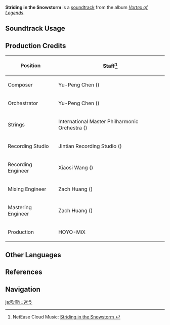 {{Soundtrack Infobox
|image          = Vortex of Legends.png
|album          = Vortex of Legends
|number         = 09
|featured       =
|featured2      =
|featured3      =
|featured_disc  =
|featured_disc2 =
|featured_disc3 =
|youtube_id     = 01c22ry2BJY
|spotify_id     = 0ke2WztUJ7OFNl5kFWt5dt
|previous       = Menacing Cove
|next           = Sinister Mist
}}
'''Striding in the Snowstorm''' is a [[soundtrack]] from the album ''[[Vortex of Legends]]''.

==Soundtrack Usage==
{{Soundtrack Usage
|location = Starglow Cavern
}}

==Production Credits==
{| class="wikitable"
! Position
! Staff<ref>NetEase Cloud Music: [https://music.163.com/#/song?id=1833806433 Striding in the Snowstorm {{zh|雪暴中迷途}}]</ref>
|-
! Composer
| Yu-Peng Chen ({{zh|陈致逸}})
|-
! Orchestrator
| Yu-Peng Chen ({{zh|陈致逸}})
|-
! Strings
| International Master Philharmonic Orchestra ({{zh|国际首席爱乐乐团}})
|-
! Recording Studio
| Jintian Recording Studio ({{zh|金田录音棚}})
|-
! Recording Engineer
| Xiaosi Wang ({{zh|王小四}})
|-
! Mixing Engineer
| Zach Huang ({{zh|黄巍}})
|-
! Mastering Engineer
| Zach Huang ({{zh|黄巍}})
|-
! Production
| HOYO-MiX
|}

==Other Languages==
{{Other Languages
|en      = Striding in the Snowstorm
|zhs     = 雪暴中迷途
|zhs_rm  = Xuěbào Zhōng Mítú
|zht     = 雪暴中迷途
|zht_rm  = Xuěbào Zhōng Mítú
|zh_tl   = Lost in the Snowstorm
|ja      = 吹雪に迷う
|ja_rm   = Fubuki ni Mayou
|ja_tl   = Lost in the Snowstorm
}}

==References==
{{Reflist}}

==Navigation==
{{Soundtrack Navbox|Vortex of Legends}}

[[ja:吹雪に迷う]]